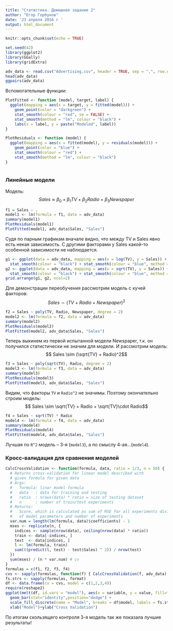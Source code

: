 ```yaml
---
title: "Статистика. Домашнее задание 2"
author: "Егор Горбунов" 
date: '23 апреля 2016 г '
output: html_document
---
```

```r
knitr::opts_chunk$set(echo = TRUE)
```

```r
set.seed(42)
library(ggplot2)
library(GGally)
library(gridExtra)
```

```r
adv_data <- read.csv("Advertising.csv", header = TRUE, sep = ",", row.names = 1)
head(adv_data)
ggpairs(adv_data)
```

Вспомогательные функции:
```r
PlotFitted <- function (model, target, label) {
  ggplot(mapping = aes(x = target, y = fitted(model))) + 
    geom_point(color = "darkgreen") + 
    stat_smooth(colour = "red", se = FALSE) +
    stat_smooth(method = "lm", colour = "black") +
    labs(x = label, y = paste("Modeled", label))
}

PlotResiduals <- function (model) {
  ggplot(mapping = aes(x = fitted(model), y = residuals(model))) +
    geom_point(color = "blue") +
    stat_smooth(colour = "red") +
    stat_smooth(method = "lm", colour = "black")
}
  
```

### Линейные модели

Модель: $$ Sales \approx \beta_0 + \beta_1 TV + \beta_2 Radio + \beta_3 Newspaper $$
```r
f1 = Sales ~ .
model1 <- lm(formula = f1, data = adv_data)
summary(model1)
PlotResiduals(model1)
PlotFitted(model1, adv_data$Sales, "Sales")
```

Судя по парным графикам вначале видно, что между TV и Sales явно есть некая зависимость. С другими факторами у Sales какой-то особенной зависимости не наблюдается.

```r
g1 <- ggplot(data = adv_data, mapping = aes(x = log(TV), y = Sales)) + geom_point(color = "red") +
  stat_smooth(colour = "black") + stat_smooth(colour = "blue", method = "lm")
g2 <- ggplot(data = adv_data, mapping = aes(x = sqrt(TV), y = Sales)) + geom_point(color = "red") +
  stat_smooth(colour = "black") + stat_smooth(colour = "blue", method = "lm")
grid.arrange(g1, g2, ncol=2)
```

Для демонстрации переобучения рассмотрим модель с кучей факторов:
$$ Sales \sim (TV + Radio + Newspaper) ^ 2$$
```r
f2 = Sales ~ poly(TV, Radio, Newspaper, degree = 2)
model2 <- lm(formula = f2, data = adv_data)
summary(model2)
PlotResiduals(model2)
PlotFitted(model2, adv_data$Sales, "Sales")
```

Теперь выкинем из первой испытанной модели Newspaper, т.к. он получился статистически не значим для модели. И рассмотрим модель:
$$ Sales \sim (\sqrt{TV} + Radio)^2$$
```r
f3 = Sales ~ poly(sqrt(TV), Radio, degree = 2)
model3 <- lm(formula = f3, data = adv_data)
summary(model3)
PlotResiduals(model3)
PlotFitted(model3, adv_data$Sales, "Sales")
```

Видим, что факторы `TV` и `Radio^2` не значимы. Поэтому окончательно строим модель:
$$ Sales \sim \sqrt{TV} + Radio + \sqrt{TV}\cdot Radio$$
```r
f4 = Sales ~ sqrt(TV) * Radio
model4 <- lm(formula = f4, data = adv_data)
summary(model4)
PlotResiduals(model4)
PlotFitted(model4, adv_data$Sales, "Sales")
```

Лучшая по `R^2` модель -- 3-я (`model3`), а по смыслу 4-ая...(`model4`).

### Кросс-валидация для сравнения моделей
```r
CalcCrossValidation <- function(formula, data, ratio = 1/3, n = 50) {
  # Returns cross-validation for linear model described with
  # given formula for given data
  # Args:
  #   formula: linar model formula
  #   data   : data for training and testing
  #   ratio  : nrows(data) * ratio = size of testing dataset
  #   n      : number of train/test experiments 
  # Returns:
  #   Score, which is calculated as sum of MSE for all experiments divided by number
  #   of model parameters and number of experiments
  var.num = length(lm(formula, data)$coefficients) - 1
  mses <- replicate(n, {
    indices <- sample(nrow(data), ceiling(nrow(data) * ratio))
    train <- data[-indices, ]
    test  <- data[indices, ]
    l <- lm(formula, train)
    sum(((predict(l, test) - test$Sales) ^ 2)) / nrow(test)
  })
  sum(mses) / (n * var.num) # cv
}
formulas = c(f1, f2, f3, f4)
cvs <- sapply(formulas, function(f) { CalcCrossValidation(f, adv_data) })
fs.strs <- sapply(formulas, format)
df <- data.frame(cv = cvs, model = c(1,2,3,4))
require(reshape2)
ggplot(melt(df, id.vars = "model"), aes(x = variable, y = value, fill=factor(model))) +
  geom_bar(stat="identity",position="dodge") +
  scale_fill_discrete(name = "Model", breaks = df$model, labels = fs.strs) +
  xlab("Model")+ylab("Cross Validation")
```

По итогам скользящего контроля 3-я модель так же показала лучшие результаты!